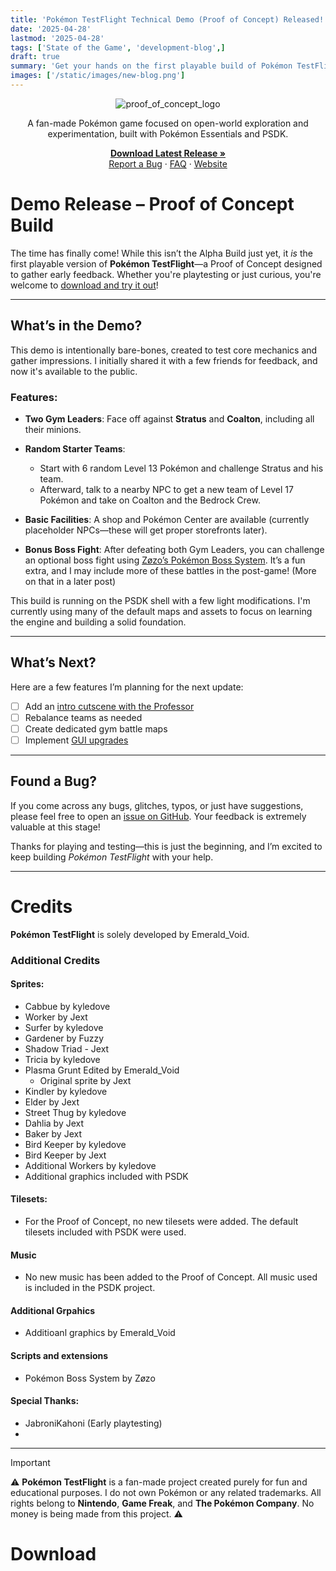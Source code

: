 ```yaml
---
title: 'Pokémon TestFlight Technical Demo (Proof of Concept) Released!'
date: '2025-04-28' 
lastmod: '2025-04-28'
tags: ['State of the Game', 'development-blog',]
draft: true
summary: 'Get your hands on the first playable build of Pokémon TestFlight, a fan-made Pokémon game focused on open-world exploration and experimentation.'
images: ['/static/images/new-blog.png']
---
```




<div align="center">
  <img src="https://i.imgur.com/LwXv2hI.png" alt="proof_of_concept_logo" />
</div>

<div align="center">
  <p>
    A fan-made Pokémon game focused on open-world exploration and experimentation, built with Pokémon Essentials and PSDK.
  </p>
  <p>
    <a href="https://github.com/EmeraldVoid/Pokemon-TestFlight/releases"><strong>Download Latest Release »</strong></a>
    <br />
    <a href="https://github.com/EmeraldVoid/Pokemon-TestFlight/issues">Report a Bug</a>
    ·
    <a href="https://github.com/EmeraldVoid/Pokemon-TestFlight?tab=readme-ov-file#faq">FAQ</a>
    ·
    <a href="https://pokemon-test-flight.vercel.app">Website</a>
  </p>
</div>


# Demo Release – Proof of Concept Build

The time has finally come! While this isn’t the Alpha Build just yet, it *is* the first playable version of **Pokémon TestFlight**—a Proof of Concept designed to gather early feedback. Whether you're playtesting or just curious, you're welcome to [download and try it out](https://github.com/EmeraldVoid/Pokemon-TestFlight/releases)!

---

## What’s in the Demo?

This demo is intentionally bare-bones, created to test core mechanics and gather impressions. I initially shared it with a few friends for feedback, and now it's available to the public.

### Features:

* **Two Gym Leaders**: Face off against **Stratus** and **Coalton**, including all their minions.
* **Random Starter Teams**:

  * Start with 6 random Level 13 Pokémon and challenge Stratus and his team.
  * Afterward, talk to a nearby NPC to get a new team of Level 17 Pokémon and take on Coalton and the Bedrock Crew.
* **Basic Facilities**: A shop and Pokémon Center are available (currently placeholder NPCs—these will get proper storefronts later).
* **Bonus Boss Fight**: After defeating both Gym Leaders, you can challenge an optional boss fight using [Zøzo’s Pokémon Boss System](https://gitlab.com/Zodiarche/cc-pokemon-boss-system). It’s a fun extra, and I may include more of these battles in the post-game! (More on that in a later post)

This build is running on the PSDK shell with a few light modifications. I'm currently using many of the default maps and assets to focus on learning the engine and building a solid foundation.

---

## What’s Next?

Here are a few features I’m planning for the next update:

* [ ] Add an [intro cutscene with the Professor](https://github.com/EmeraldVoid/Pokemon-TestFlight/issues/29)
* [ ] Rebalance teams as needed
* [ ] Create dedicated gym battle maps
* [ ] Implement [GUI upgrades](https://github.com/EmeraldVoid/Pokemon-TestFlight/issues/35)

---

## Found a Bug?

If you come across any bugs, glitches, typos, or just have suggestions, please feel free to open an [issue on GitHub](https://github.com/EmeraldVoid/Pokemon-TestFlight/issues). Your feedback is extremely valuable at this stage!

Thanks for playing and testing—this is just the beginning, and I’m excited to keep building *Pokémon TestFlight* with your help.

---

# Credits

**Pokémon TestFlight** is solely developed by Emerald_Void.


### Additional Credits

#### Sprites:
- Cabbue by kyledove
- Worker by Jext
- Surfer by kyledove
- Gardener by Fuzzy
- Shadow Triad - Jext
- Tricia by kyledove
- Plasma Grunt Edited by Emerald_Void
    - Original sprite by Jext
- Kindler by kyledove
- Elder by Jext
- Street Thug by kyledove
- Dahlia by Jext
- Baker by Jext
- Bird Keeper by kyledove
- Bird Keeper by Jext
- Additional Workers by kyledove
- Additional graphics included with PSDK


#### Tilesets:

- For the Proof of Concept, no new tilesets were added. The default tilesets included with PSDK were used.

#### Music

- No new music has been added to the Proof of Concept. All music used is included in the PSDK project.

#### Additional Grpahics
- Additioanl graphics by Emerald_Void

#### Scripts and extensions

- Pokémon Boss System by Zøzo

#### Special Thanks:

- JabroniKahoni (Early playtesting)
- 

---

> [!IMPORTANT]
> ⚠️ **Pokémon TestFlight** is a fan-made project created purely for fun and educational purposes. I do not own Pokémon or any related trademarks. All rights belong to **Nintendo**, **Game Freak**, and **The Pokémon Company**. No money is being made from this project. ⚠️


# Download